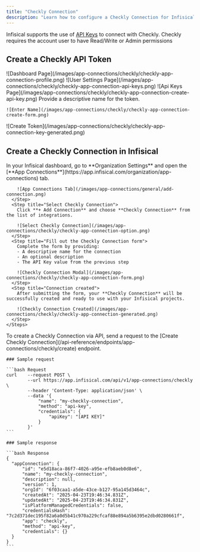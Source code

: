 ```yaml
---
title: "Checkly Connection"
description: "Learn how to configure a Checkly Connection for Infisical."
---
```


Infisical supports the use of [API Keys](https://app.checklyhq.com/settings/user/api-keys) to connect with Checkly.
<Note>
  Checkly requires the account user to have Read/Write or Admin permissions
</Note>

## Create a Checkly API Token

<Steps>
  <Step title="Click the profile image in the top-right corner and select 'User Settings'">
    ![Dashboard Page](/images/app-connections/checkly/checkly-app-connection-profile.png)
  </Step>
  <Step title="In the user settings sidebar, select 'API Keys'">
    ![User Settings Page](/images/app-connections/checkly/checkly-app-connection-api-keys.png)
  </Step>
   <Step title="In the api keys page, click on 'Create API Key'">
    ![Api Keys Page](/images/app-connections/checkly/checkly-app-connection-create-api-key.png)
  </Step>
  <Step title="Enter a token name and click on 'Create API Key'">
    Provide a descriptive name for the token.

    ![Enter Name](/images/app-connections/checkly/checkly-app-connection-create-form.png)

  </Step>
  <Step title="Copy the generated key and save it">
    ![Create Token](/images/app-connections/checkly/checkly-app-connection-key-generated.png)
  </Step>
</Steps>

## Create a Checkly Connection in Infisical

<Tabs>
  <Tab title="Infisical UI">
    <Steps>
      <Step title="Navigate to App Connections">
        In your Infisical dashboard, go to **Organization Settings** and open the [**App Connections**](https://app.infisical.com/organization/app-connections) tab.

        ![App Connections Tab](/images/app-connections/general/add-connection.png)
      </Step>
      <Step title="Select Checkly Connection">
        Click **+ Add Connection** and choose **Checkly Connection** from the list of integrations.

        ![Select Checkly Connection](/images/app-connections/checkly/checkly-app-connection-option.png)
      </Step>
      <Step title="Fill out the Checkly Connection form">
        Complete the form by providing:
        - A descriptive name for the connection
        - An optional description
        - The API Key value from the previous step

        ![Checkly Connection Modal](/images/app-connections/checkly/checkly-app-connection-form.png)
      </Step>
      <Step title="Connection created">
        After submitting the form, your **Checkly Connection** will be successfully created and ready to use with your Infisical projects.

        ![Checkly Connection Created](/images/app-connections/checkly/checkly-app-connection-generated.png)
      </Step>
    </Steps>

  </Tab>

  <Tab title="API">
    To create a Checkly Connection via API, send a request to the [Create Checkly Connection](/api-reference/endpoints/app-connections/checkly/create) endpoint.

    ### Sample request

    ```bash Request
    curl    --request POST \
            --url https://app.infisical.com/api/v1/app-connections/checkly \
            --header 'Content-Type: application/json' \
            --data '{
                "name": "my-checkly-connection",
                "method": "api-key",
                "credentials": {
                    "apiKey": "[API KEY]"
                }
            }'
    ```

    ### Sample response

    ```bash Response
    {
      "appConnection": {
          "id": "e5d18aca-86f7-4026-a95e-efb8aeb0d8e6",
          "name": "my-checkly-connection",
          "description": null,
          "version": 1,
          "orgId": "6f03caa1-a5de-43ce-b127-95a145d3464c",
          "createdAt": "2025-04-23T19:46:34.831Z",
          "updatedAt": "2025-04-23T19:46:34.831Z",
          "isPlatformManagedCredentials": false,
          "credentialsHash": "7c2d371dec195f82a6a0d5b41c970a229cfcaf88e894a5b6395e2dbd0280661f",
          "app": "checkly",
          "method": "api-key",
          "credentials": {}
      }
    }
    ```

  </Tab>
</Tabs>
